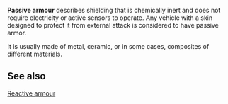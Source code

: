 '''Passive armour''' describes shielding that is chemically inert and does not require electricity or active sensors to operate. Any vehicle with a skin designed to protect it from external attack is considered to have passive armor.

It is usually made of metal, ceramic, or in some cases, composites of different materials.

==See also==
[[Reactive armour]]

{{weapon-stub}}